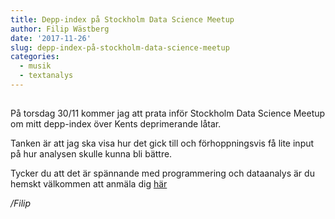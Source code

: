```yaml
---
title: Depp-index på Stockholm Data Science Meetup
author: Filip Wästberg
date: '2017-11-26'
slug: depp-index-på-stockholm-data-science-meetup
categories:
  - musik
  - textanalys
---
```

## 
På torsdag 30/11 kommer jag att prata inför Stockholm Data Science Meetup om mitt depp-index över Kents deprimerande låtar.

Tanken är att jag ska visa hur det gick till och förhoppningsvis få lite input på hur analysen skulle kunna bli bättre.

Tycker du att det är spännande med programmering och dataanalys är du hemskt välkommen att anmäla dig [här](https://www.meetup.com/Stockholm-Data-Science/events/245100794/?_cookie-check=D8VeBoybBV-wzve5)

*/Filip*
